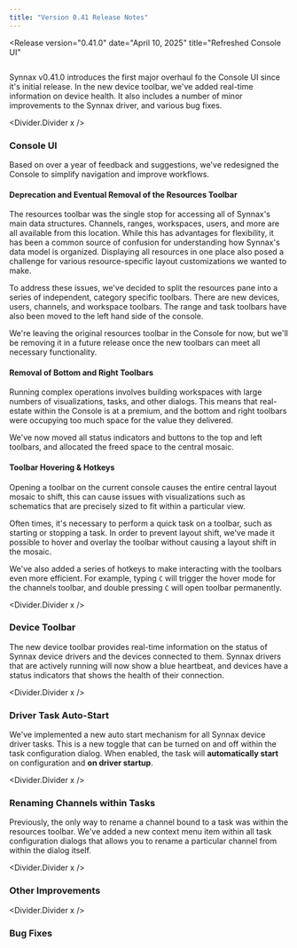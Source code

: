 ```yaml
---
title: "Version 0.41 Release Notes"
---
```



<Release
    version="0.41.0"
    date="April 10, 2025"
    title="Refreshed Console UI"
>

<Image client:only="react" id="releases/0-41-0/thumbnail" themed={false} />

Synnax v0.41.0 introduces the first major overhaul fo the Console UI since it's initial
release. In the new device toolbar, we've added real-time information on device health.
It also includes a number of minor improvements to the Synnax driver, and various bug
fixes.

<Divider.Divider x />

### Console UI

Based on over a year of feedback and suggestions, we've redesigned the Console to
simplify navigation and improve workflows.

#### Deprecation and Eventual Removal of the Resources Toolbar

The resources toolbar was the single stop for accessing all of Synnax's main data
structures. Channels, ranges, workspaces, users, and more are all available from this
location. While this has advantages for flexibility, it has been a common source of
confusion for understanding how Synnax's data model is organized. Displaying all
resources in one place also posed a challenge for various resource-specific layout
customizations we wanted to make.

To address these issues, we've decided to split the resources pane into a series of
independent, category specific toolbars. There are new devices, users, channels, and
workspace toolbars. The range and task toolbars have also been moved to the left hand
side of the console.

We're leaving the original resources toolbar in the Console for now, but we'll be
removing it in a future release once the new toolbars can meet all necessary
functionality.

#### Removal of Bottom and Right Toolbars

Running complex operations involves building workspaces with large numbers of
visualizations, tasks, and other dialogs. This means that real-estate within the Console
is at a premium, and the bottom and right toolbars were occupying too much space for the
value they delivered.

We've now moved all status indicators and buttons to the top and left toolbars, and
allocated the freed space to the central mosaic.

#### Toolbar Hovering & Hotkeys

Opening a toolbar on the current console causes the entire central layout mosaic to
shift, this can cause issues with visualizations such as schematics that are precisely
sized to fit within a particular view.

Often times, it's necessary to perform a quick task on a toolbar, such as starting or
stopping a task. In order to prevent layout shift, we've made it possible to hover and
overlay the toolbar without causing a layout shift in the mosaic.

We've also added a series of hotkeys to make interacting with the toolbars even more
efficient. For example, typing `C` will trigger the hover mode for the channels toolbar,
and double pressing `C` will open toolbar permanently.

<Divider.Divider x />

### Device Toolbar

The new device toolbar provides real-time information on the status of Synnax device
drivers and the devices connected to them. Synnax drivers that are actively running will
now show a blue heartbeat, and devices have a status indicators that shows the health of
their connection.

<Divider.Divider x />

### Driver Task Auto-Start

We've implemented a new auto start mechanism for all Synnax device driver tasks. This is
a new toggle that can be turned on and off within the task configuration dialog. When
enabled, the task will **automatically start** on configuration and **on driver
startup**.

<Divider.Divider x />

### Renaming Channels within Tasks

Previously, the only way to rename a channel bound to a task was within the resources
toolbar. We've added a new context menu item within all task configuration dialogs that
allows you to rename a particular channel from within the dialog itself.

<Divider.Divider x />

### Other Improvements

<Divider.Divider x />

### Bug Fixes

</Release>

